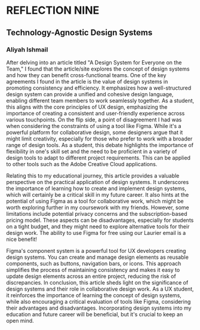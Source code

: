 

<Meta title="Reflections/Reflection Nine" />

# REFLECTION NINE
## Technology-Agnostic Design Systems

### Aliyah Ishmail 

After delving into an article titled "A Design System for Everyone on the Team," I found that the article/site explores the concept of design systems and how they can benefit cross-functional teams. One of the key agreements I found in the article is the value of design systems in promoting consistency and efficiency. It emphasizes how a well-structured design system can provide a unified and cohesive design language, enabling different team members to work seamlessly together. As a student, this aligns with the core principles of UX design, emphasizing the importance of creating a consistent and user-friendly experience across various touchpoints. On the flip side, a point of disagreement I had was when considering the constraints of using a tool like Figma. While it's a powerful platform for collaborative design, some designers argue that it might limit creativity, especially for those who prefer to work with a broader range of design tools. As a student, this debate highlights the importance of flexibility in one's skill set and the need to be proficient in a variety of design tools to adapt to different project requirements. This can be applied to other tools such as the Adobe Creative Cloud applications. 

Relating this to my educational journey, this article provides a valuable perspective on the practical application of design systems. It underscores the importance of learning how to create and implement design systems, which will certainly be a critical skill in my future career. It also hints at the potential of using Figma as a tool for collaborative work, which might be worth exploring further in my coursework with my friends. However, some limitations include potential privacy concerns and the subscription-based pricing model. These aspects can be disadvantages, especially for students on a tight budget, and they might need to explore alternative tools for their design work. The ability to use Figma for free using our Laurier email is a nice benefit! 

Figma's component system is a powerful tool for UX developers creating design systems. You can create and manage design elements as reusable components, such as buttons, navigation bars, or icons. This approach simplifies the process of maintaining consistency and makes it easy to update design elements across an entire project, reducing the risk of discrepancies. In conclusion, this article sheds light on the significance of design systems and their role in collaborative design work. As a UX student, it reinforces the importance of learning the concept of design systems, while also encouraging a critical evaluation of tools like Figma, considering their advantages and disadvantages. Incorporating design systems into my education and future career will be beneficial, but it's crucial to keep an open mind. 

